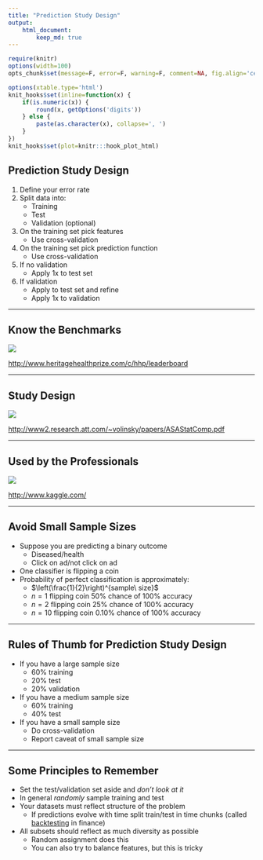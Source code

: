 ```yaml
---
title: "Prediction Study Design"
output:
    html_document:
        keep_md: true
---
```


```r
require(knitr)
options(width=100)
opts_chunk$set(message=F, error=F, warning=F, comment=NA, fig.align='center', dpi=100, tidy=F, cache.path='.cache/', fig.path='fig/')

options(xtable.type='html')
knit_hooks$set(inline=function(x) {
    if(is.numeric(x)) {
        round(x, getOptions('digits'))
    } else {
        paste(as.character(x), collapse=', ')
    }
})
knit_hooks$set(plot=knitr:::hook_plot_html)
```

## Prediction Study Design

1. Define your error rate
2. Split data into:
    - Training
    - Test
    - Validation (optional)
3. On the training set pick features
    - Use cross-validation
4. On the training set pick prediction function
    - Use cross-validation
5. If no validation
    - Apply 1x to test set
6. If validation
    - Apply to test set and refine
    - Apply 1x to validation

---

## Know the Benchmarks

![](benchmarks.JPG)

[http://www.heritagehealthprize.com/c/hhp/leaderboard](http://www.heritagehealthprize.com/c/hhp/leaderboard)

---

## Study Design

![](studydesign.JPG)

[http://www2.research.att.com/~volinsky/papers/ASAStatComp.pdf](http://www2.research.att.com/~volinsky/papers/ASAStatComp.pdf)

---

## Used by the Professionals

![](kagglepros.JPG)

[http://www.kaggle.com/](http://www.kaggle.com/)

---

## Avoid Small Sample Sizes

- Suppose you are predicting a binary outcome
    - Diseased/health
    - Click on ad/not click on ad
- One classifier is flipping a coin
- Probability of perfect classification is approximately:
    - $\left(\frac{1}{2}\right)^{sample\ size}$
    - $n = 1$ flipping coin 50% chance of 100% accuracy
    - $n = 2$ flipping coin 25% chance of 100% accuracy
    - $n = 10$ flipping coin 0.10% chance of 100% accuracy

---

## Rules of Thumb for Prediction Study Design

- If you have a large sample size
    - 60% training
    - 20% test
    - 20% validation
- If you have a medium sample size
    - 60% training
    - 40% test
- If you have a small sample size
    - Do cross-validation
    - Report caveat of small sample size

---

## Some Principles to Remember

- Set the test/validation set aside and _don't look at it_
- In general _randomly_ sample training and test
- Your datasets must reflect structure of the problem
    - If predictions evolve with time split train/test in time chunks (called [backtesting](https://en.wikipedia.org/wiki/Backtesting) in finance)
- All subsets should reflect as much diversity as possible
    - Random assignment does this
    - You can also try to balance features, but this is tricky